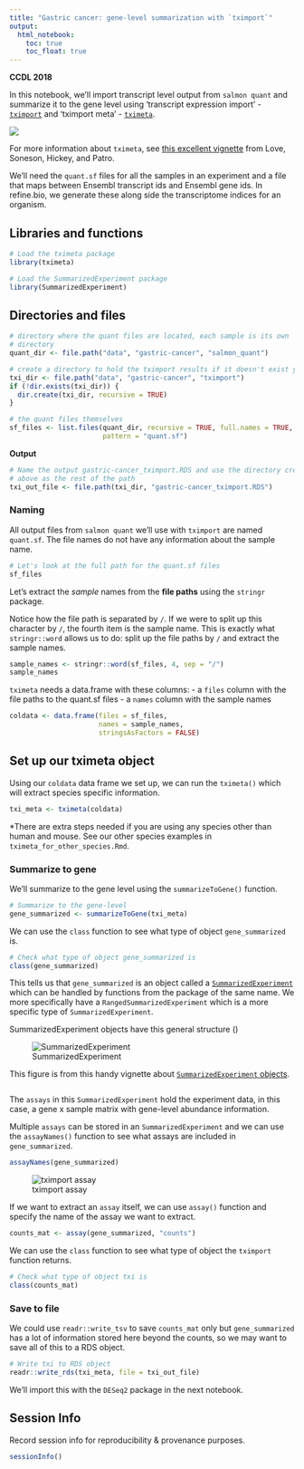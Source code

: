 ```yaml
---
title: "Gastric cancer: gene-level summarization with `tximport`"
output:   
  html_notebook: 
    toc: true
    toc_float: true
---
```


**CCDL 2018**

In this notebook, we'll import transcript level output from `salmon quant` and
summarize it to the gene level using 'transcript expression import' - [`tximport`](https://bioconductor.org/packages/release/bioc/html/tximport.html) and 'tximport meta' - [`tximeta`](https://bioconductor.org/packages/release/bioc/html/tximeta.html). 


![](diagrams/rna-seq_5.png)

For more information about `tximeta`, see [this excellent vignette](https://www.bioconductor.org/packages/devel/bioc/vignettes/tximeta/inst/doc/tximeta.html) from Love, Soneson, Hickey, and Patro.

We'll need the `quant.sf` files for all the samples in an experiment and a file
that maps between Ensembl transcript ids and Ensembl gene ids.
In refine.bio, we generate these along side the transcriptome indices for an
organism.

## Libraries and functions

```r
# Load the tximeta package
library(tximeta)

# Load the SummarizedExperiment package
library(SummarizedExperiment)
```

## Directories and files

```r
# directory where the quant files are located, each sample is its own
# directory
quant_dir <- file.path("data", "gastric-cancer", "salmon_quant")

# create a directory to hold the tximport results if it doesn't exist yet
txi_dir <- file.path("data", "gastric-cancer", "tximport")
if (!dir.exists(txi_dir)) {
  dir.create(txi_dir, recursive = TRUE)
}
```

```r
# the quant files themselves
sf_files <- list.files(quant_dir, recursive = TRUE, full.names = TRUE,
                       pattern = "quant.sf")
```

**Output**

```r
# Name the output gastric-cancer_tximport.RDS and use the directory created 
# above as the rest of the path
txi_out_file <- file.path(txi_dir, "gastric-cancer_tximport.RDS")
```

### Naming

All output files from `salmon quant` we'll use with `tximport` are named 
`quant.sf`.
The file names do not have any information about the sample name.

```r
# Let's look at the full path for the quant.sf files
sf_files
```

Let's extract the _sample_ names from the **file paths** using the `stringr` 
package.

Notice how the file path is separated by `/`.
If we were to split up this character by `/`, the fourth item is the sample 
name.
This is exactly what `stringr::word` allows us to do: split up the file paths
by `/` and extract the sample names.

```r
sample_names <- stringr::word(sf_files, 4, sep = "/")
sample_names
```

`tximeta` needs a data.frame with these columns: 
- a `files` column  with the file paths to the quant.sf files
- a `names` column with the sample names

```r
coldata <- data.frame(files = sf_files, 
                      names = sample_names, 
                      stringsAsFactors = FALSE)
```

## Set up our tximeta object

Using our `coldata` data frame we set up, we can run the `tximeta()` which will 
extract species specific information.

```r
txi_meta <- tximeta(coldata)
```

*There are extra steps needed if you are using any species other than human and mouse.
See our other species examples in `tximeta_for_other_species.Rmd`. 

### Summarize to gene

We'll summarize to the gene level using the `summarizeToGene()` function.

```r
# Summarize to the gene-level
gene_summarized <- summarizeToGene(txi_meta) 
```

We can use the `class` function to see what type of object `gene_summarized` is.

```r
# Check what type of object gene_summarized is
class(gene_summarized)
```

This tells us that `gene_summarized` is an object called a [`SummarizedExperiment`](https://www.rdocumentation.org/packages/SummarizedExperiment/versions/1.2.3/topics/SummarizedExperiment-class) which can be handled by functions from the package of the same name. 
We more specifically have a `RangedSummarizedExperiment` which is a more specific type of `SummarizedExperiment`.

SummarizedExperiment objects have this general structure ()

![SummarizedExperiment](diagrams/SummarizeExperiment-structure.png)

This figure is from this handy vignette about [`SummarizedExperiment` objects](https://www.bioconductor.org/packages/devel/bioc/vignettes/SummarizedExperiment/inst/doc/SummarizedExperiment.html).

```r

```

The `assays` in this `SummarizedExperiment` hold the experiment data, in this case, a gene x sample matrix with gene-level abundance information. 

Multiple `assays` can be stored in an `SummarizedExperiment` and we can use the `assayNames()` function to see what assays are included in `gene_summarized`. 

```r
assayNames(gene_summarized)
```

![tximport assay](diagrams/tximport.png)

If we want to extract an `assay` itself, we can use `assay()` function and 
specify the name of the assay we want to extract.

```r
counts_mat <- assay(gene_summarized, "counts")
```

We can use the `class` function to see what type of object the `tximport`
function returns.

```r
# Check what type of object txi is
class(counts_mat)
```

### Save to file

We could use `readr::write_tsv` to save `counts_mat` only but `gene_summarized` 
has a lot of information stored here beyond the counts, so we may want to save 
all of this to a RDS object. 

```r
# Write txi to RDS object
readr::write_rds(txi_meta, file = txi_out_file)
```

We'll import this with the `DESeq2` package in the next notebook.

## Session Info

Record session info for reproducibility & provenance purposes.

```r
sessionInfo()
```
